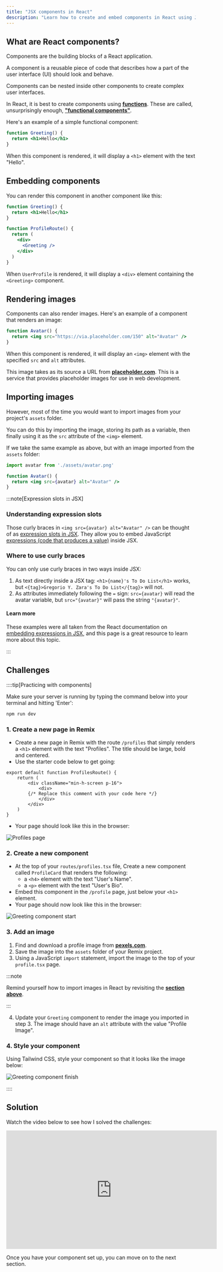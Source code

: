 ```yaml
---
title: "JSX components in React"
description: "Learn how to create and embed components in React using JSX."
---
```



## What are React components?

Components are the building blocks of a React application.

A component is a reusable piece of code that describes how a part of the user interface (UI) should look and behave.

Components can be nested inside other components to create complex user interfaces.

In React, it is best to create components using [**functions**](https://www.javascripttutorial.net/javascript-function/). These are called, unsurprisingly enough, [**"functional components"**](https://react.dev/learn/your-first-component#defining-a-component).

Here's an example of a simple functional component:

```jsx
function Greeting() {
  return <h1>Hello</h1>
}
```

When this component is rendered, it will display a `<h1>` element with the text "Hello".

## Embedding components

You can render this component in another component like this:

```jsx
function Greeting() {
  return <h1>Hello</h1>
}

function ProfileRoute() {
  return (
    <div>
      <Greeting />
    </div>
  )
}
```

When `UserProfile` is rendered, it will display a `<div>` element containing the `<Greeting>` component.

## Rendering images

Components can also render images. Here's an example of a component that renders an image:

```jsx
function Avatar() {
  return <img src="https://via.placeholder.com/150" alt="Avatar" />
}
```

When this component is rendered, it will display an `<img>` element with the specified `src` and `alt` attributes.

This image takes as its source a URL from [**placeholder.com**](https://placeholder.com/). This is a service that provides placeholder images for use in web development.

## Importing images

However, most of the time you would want to import images from your project's `assets` folder.

You can do this by importing the image, storing its path as a variable, then finally using it as the `src` attribute of the `<img>` element.

If we take the same example as above, but with an image imported from the `assets` folder:

```jsx
import avatar from './assets/avatar.png'

function Avatar() {
  return <img src={avatar} alt="Avatar" />
}
```

:::note[Expression slots in JSX]

### Understanding expression slots

Those curly braces in `<img src={avatar} alt="Avatar" />` can be thought of as [expression slots in JSX](https://react.dev/learn/javascript-in-jsx-with-curly-braces#using-curly-braces-a-window-into-the-javascript-world). They allow you to embed JavaScript [expressions (code that produces a value)](https://www.joshwcomeau.com/javascript/statements-vs-expressions/) inside JSX.

### Where to use curly braces

You can only use curly braces in two ways inside JSX:

1. As text directly inside a JSX tag: `<h1>{name}'s To Do List</h1>` works, but `<{tag}>Gregorio Y. Zara's To Do List</{tag}>` will not.
2. As attributes immediately following the `=` sign: `src={avatar}` will read the avatar variable, but `src="{avatar}"` will pass the string `"{avatar}"`.

#### Learn more

These examples were all taken from the React documentation on [embedding expressions in JSX](https://react.dev/learn/javascript-in-jsx-with-curly-braces), and this page is a great resource to learn more about this topic.

:::

## Challenges

::::tip[Practicing with components]

Make sure your server is running by typing the command below into your terminal and hitting 'Enter':

```bash
npm run dev
```

### 1. Create a new page in Remix

- Create a new page in Remix with the route `/profiles` that simply renders a `<h1>` element with the text "Profiles". The title should be large, bold and centered.
- Use the starter code below to get going:

```tsx title="routes/profiles.tsx"
export default function ProfilesRoute() {
	return (
		<div className="min-h-screen p-16">
			<div>
        {/* Replace this comment with your code here */}
			</div>
		</div>
	)
}
```
- Your page should look like this in the browser:

![Profiles page](src/assets/png/components/profiles-page.png)

### 2. Create a new component

- At the top of your `routes/profiles.tsx` file, Create a new component called `ProfileCard` that renders the following:
  - a `<h4>` element with the text "User's Name".
  - a `<p>` element with the text "User's Bio".
- Embed this component in the `/profile` page, just below your `<h1>` element.
- Your page should now look like this in the browser:

![Greeting component start](src/assets/png/components/greeting-component-start.png)

### 3. Add an image

1. Find and download a profile image from [**pexels.com**](https://www.pexels.com/search/face/?orientation=square).
2. Save the image into the `assets` folder of your Remix project.
3. Using a JavaScript `import` statement, import the image to the top of your `profile.tsx` page.

:::note

Remind yourself how to import images in React by revisiting the [**section above**](#importing-images).

:::

4. Update your `Greeting` component to render the image you imported in step 3. The image should have an `alt` attribute with the value "Profile Image".

### 4. Style your component

Using Tailwind CSS, style your component so that it looks like the image below:

![Greeting component finish](src/assets/png/components/greeting-component-finish.png)

::::

## Solution

Watch the video below to see how I solved the challenges:

<iframe width="560" height="315" src="https://www.youtube.com/embed/xKibnD-JwXs?si=OZOjIFFoMIWJzn2i" title="YouTube video player" frameborder="0" allow="accelerometer; autoplay; clipboard-write; encrypted-media; gyroscope; picture-in-picture; web-share" referrerpolicy="strict-origin-when-cross-origin" allowfullscreen></iframe>

Once you have your component set up, you can move on to the next section.

